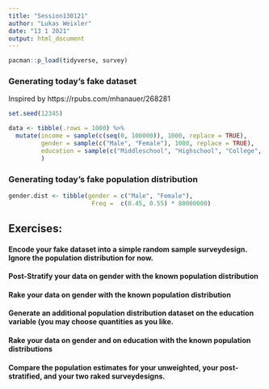 ```yaml
---
title: "Session130121"
author: "Lukas Weixler"
date: "13 1 2021"
output: html_document
---
```


```r
pacman::p_load(tidyverse, survey)
```

### Generating today's fake dataset

Inspired by https://rpubs.com/mhanauer/268281

```r
set.seed(12345)

data <- tibble(.rows = 1000) %>% 
  mutate(income = sample(c(seq(0, 100000)), 1000, replace = TRUE),
         gender = sample(c("Male", "Female"), 1000, replace = TRUE),
         education = sample(c("Middleschool", "Highschool", "College", "PhD"), 1000, replace = TRUE)
         )
```

### Generating today's fake population distribution
```r
gender.dist <- tibble(gender = c("Male", "Female"),
                       Freq =  c(0.45, 0.55) * 80000000)
```


## Exercises:

#### Encode your fake dataset into a simple random sample surveydesign. Ignore the population distribution for now.

#### Post-Stratify your data on gender with the known population distribution


#### Rake your data on gender with the known population distribution


#### Generate an additional population distribution dataset on the education variable (you may choose quantities as you like.


#### Rake your data on gender and on education with the known population distributions


#### Compare the population estimates for your unweighted, your post-stratified, and your two raked surveydesigns.

